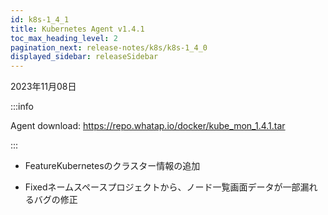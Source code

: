```yaml
---
id: k8s-1_4_1
title: Kubernetes Agent v1.4.1
toc_max_heading_level: 2
pagination_next: release-notes/k8s/k8s-1_4_0
displayed_sidebar: releaseSidebar
---
```


2023年11月08日

:::info

Agent download: <https://repo.whatap.io/docker/kube_mon_1.4.1.tar>

:::

- <Status>Feature</Status>Kubernetesのクラスター情報の追加

- <Status>Fixed</Status>ネームスペースプロジェクトから、ノード一覧画面データが一部漏れるバグの修正
